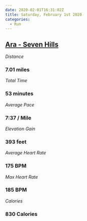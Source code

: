 ```yaml
---
date: 2020-02-01T16:31:02Z
title: Saturday, February 1st 2020
categories:
  - Run
---
```

## [Ara - Seven Hills](https://www.strava.com/activities/3062835254)

_Distance_

### 7.01 miles

_Total Time_

### 53 minutes

_Average Pace_

### 7:37 / Mile

_Elevation Gain_

### 393 feet

_Average Heart Rate_

### 175 BPM

_Max Heart Rate_

### 185 BPM

_Calories_

### 830 Calories
